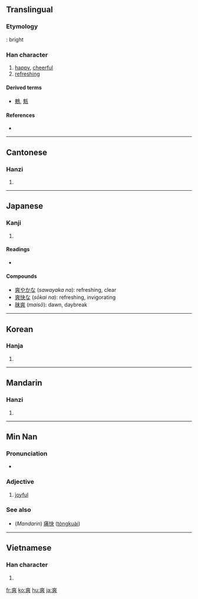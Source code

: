 ==Translingual==

===Etymology===
{{Han compound|大|㸚|ls=ic}}: bright

===Han character===
{{Han char|rn=89|rad=爻|as=07|sn=11|four=4003<sub>4</sub>|canj=大大大大 (KKKK)}}

# [[happy]], [[cheerful]]
# [[refreshing]]

====Derived terms====
* [[鷞]], [[㼽]]

====References====
* {{Han ref|kx=0690.220|dkj=19746|dj=1104.020|hdz=10543.150|uh=723D|ud=29245|bh=B26E|bd=45678}}

----

==Cantonese==

===Hanzi===
{{yue-hanzi|jyut=|y=song2}}

# {{defn|Cantonese|sort=爻07}}

----

==Japanese==

===Kanji===
{{ja-kanji|grade=|rs=爻07}}

# {{defn|Japanese}}

====Readings====
* {{ja-readings|on=[[しょう]] (''shō''), [[そう]] (''sō'')|kun=[[あきらか]] ([[爽らか]] ''akiraka''), [[さわやか]] ([[爽やか]], ''sawayaka''), [[たがう]] (''tagau'')}}

====Compounds====
* [[爽やかな]] (''sawayaka na''): refreshing, clear
* [[爽快な]] (''sōkai na''): refreshing, invigorating
* [[昧爽]] (''maisō''): dawn, daybreak

----

==Korean==

===Hanja===
{{ko-hanja|hangeul=상|eumhun=|rv=sang|mr=sang|y=sang}}

# {{defn|Korean|sort=爻07}}

----

==Mandarin==

===Hanzi===
{{cmn-hanzi|pin=[[shuǎng]] ([[shuang3]])|wg=shuang<sup>3</sup>}}

# {{defn|Mandarin|sort=爻07}}

----

==Min Nan==

===Pronunciation===
* {{IPA|[ sɔŋ˥˧ ]|lang=nan}}

===Adjective===
{{nan-adj|ts|poj=sóng|pojt=song2|rs=爻07}}

# [[joyful]]

===See also===
* (''Mandarin'') [[痛快]] ([[tòngkuài]])

----

==Vietnamese==

===Han character===
{{vi-hantu|[[sảng]], [[sửng]], [[sượng]], [[sững]]|rs=爻07}}

# {{defn|Vietnamese|sort=爻07}}

[[fr:爽]]
[[ko:爽]]
[[hu:爽]]
[[ja:爽]]